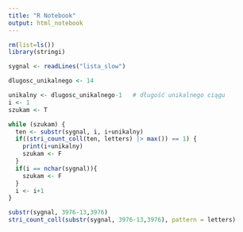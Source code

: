 ```yaml
---
title: "R Notebook"
output: html_notebook
---
```


```r
rm(list=ls())
library(stringi)
```


```r
sygnal <- readLines("lista_slow")
```

```r
dlugosc_unikalnego <- 14

unikalny <- dlugosc_unikalnego-1   # długość unikalnego ciągu
i <- 1
szukam <- T

while (szukam) {
  ten <- substr(sygnal, i, i+unikalny)
  if((stri_count_coll(ten, letters) |> max()) == 1) {
    print(i+unikalny)
    szukam <- F
  }
  if(i == nchar(sygnal)){
    szukam <- F
  }
  i <- i+1
}

```

```r
substr(sygnal, 3976-13,3976)
stri_count_coll(substr(sygnal, 3976-13,3976), pattern = letters)
```

